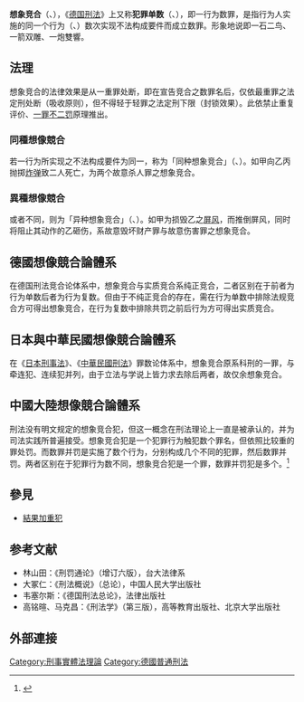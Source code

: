 {{legal}}{{大陸法系刑法}}

'''想象竞合'''（{{lang-de|Idealkonkurrenz}}、{{lang-en|ideal concurrence}}），《[[德国刑法|德国刑法]]》上又称'''犯罪单数'''（{{lang-de|Tateinheit}}、{{lang-en|coincidence (commission of two or more offences in one act)}}），即一行为数罪，是指行为人实施的同一个行为（{{lang-de|dieselbe Handlung}}、{{lang-en|same action}}）数次实现不法构成要件而成立数罪。形象地说即一石二鸟、一箭双雕、一炮雙響。

==法理==
想象竞合的法律效果是从一重罪处断，即在宣告竞合之数罪名后，仅依最重罪之法定刑处断（吸收原则），但不得轻于轻罪之法定刑下限（封锁效果）。此依禁止重复评价、[[一罪不二罚|一罪不二罚]]原理推出。

===同種想像競合===
若一行为所实现之不法构成要件为同一，称为「同种想象竞合」（{{lang-de|gleichartige Idealkonkurrenz}}、{{lang-en|similar ideal concurrence}}）。如甲向乙丙抛掷[[炸弹|炸弹]]致二人死亡，为两个故意杀人罪之想象竞合。

===異種想像競合===
或者不同，则为「异种想象竞合」（{{lang-de|ungleichartige Idealkonkurrenz}}、{{lang-en|dissimilar ideal concurrence}}）。如甲为损毁乙之[[屏风|屏风]]，而推倒屏风，同时将阻止其动作的乙砸伤，系故意毁坏财产罪与故意伤害罪之想象竞合。

==德國想像競合論體系==
在德国刑法竞合论体系中，想象竞合与实质竞合系纯正竞合，二者区别在于前者为行为单数后者为行为复数。但由于不纯正竞合的存在，需在行为单数中排除法规竞合方可得出想象竞合，在行为复数中排除共罚之前后行为方可得出实质竞合。

==日本與中華民國想像競合論體系==
在《[[日本刑事法|日本刑事法]]》、《[[中華民國刑法|中華民國刑法]]》罪数论体系中，想象竞合原系科刑的一罪，与牵连犯、连续犯并列，由于立法与学说上皆力求去除后两者，故仅余想象竞合。

==中國大陸想像競合論體系==
刑法没有明文规定的想象竞合犯，但这一概念在刑法理论上一直是被承认的，并为司法实践所普遍接受。想象竞合犯是一个犯罪行为触犯数个罪名，但依照比较重的罪处罚。而数罪并罚是实施了数个行为，分别构成几个不同的犯罪，然后数罪并罚。两者区别在于犯罪行为数不同，想象竞合犯是一个罪，数罪并罚犯是多个。<ref>{{Cite web |url=https://www.66law.cn/laws/180272.aspx |title=華律網 |accessdate=2019-07-28 |archive-date=2019-07-28 |archive-url=https://web.archive.org/web/20190728221911/https://www.66law.cn/laws/180272.aspx |dead-url=no }}</ref>

==參見==
*[[結果加重犯|結果加重犯]]

==参考文献==
{{refbegin}}
*林山田：《刑罚通论》（增订六版），台大法律系
*大冢仁：《刑法概说》（总论），中国人民大学出版社
*韦塞尔斯：《德国刑法总论》，法律出版社
*高铭暄、马克昌：《刑法学》（第三版），高等教育出版社、北京大学出版社
{{refend}}

==外部連接==
{{Wiktionary|Tateinheit}}

[[Category:刑事實體法理論|Category:刑事實體法理論]]
[[Category:德國普通刑法|Category:德國普通刑法]]